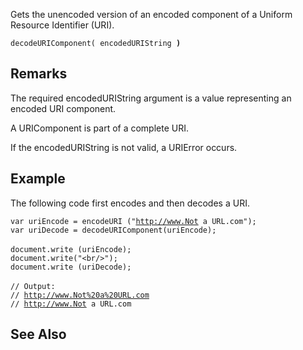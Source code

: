 Gets the unencoded version of an encoded component of a Uniform Resource Identifier (URI).

 decodeURIComponent( encodedURIString ''')'''

==Remarks==
The required encodedURIString argument is a value representing an encoded URI component.

A URIComponent is part of a complete URI.

If the encodedURIString is not valid, a URIError occurs.


==Example==
The following code first encodes and then decodes a URI.

 var uriEncode = encodeURI ("http://www.Not a URL.com");
 var uriDecode = decodeURIComponent(uriEncode);
 
 document.write (uriEncode);
 document.write("&lt;br/&gt;");
 document.write (uriDecode);
 
 // Output:
 // http://www.Not%20a%20URL.com
 // http://www.Not a URL.com

==See Also==

              

              
